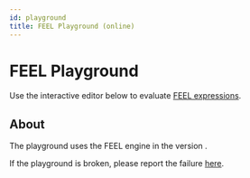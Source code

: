 ```yaml
---
id: playground
title: FEEL Playground (online)
---
```



# FEEL Playground

Use the interactive editor below to evaluate
[FEEL expressions](/docs/reference/language-guide/feel-expressions-introduction.md).

<Tabs>
  <TabItem value="expression" label="Expression" default>
    <LiveFeel
        defaultExpression={dedent`
      3 + x`}
        feelContext='{"x": 5}'
        metadata={{ page: "tutorial-playground" }}
    />
  </TabItem>

  <TabItem value="unary-tests" label="Unary-tests">
    <LiveFeelUnaryTests
        defaultExpression={dedent`
      < x`}
        feelInputValue='3'
        feelContext='{"x": 5}'
        metadata={{ page: "tutorial-playground" }}
    />
  </TabItem>
</Tabs>




## About

The playground uses the FEEL engine in the version <FeelPlaygroundVersion />.

If the playground is broken, please report the failure
[here](https://github.com/camunda-community-hub/feel-scala-playground/issues).

